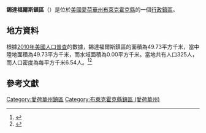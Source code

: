 {{noteTA
|G1=USState
|G2=地名
|G3=Unit
}}
{{Infobox settlement
|official_name            = 錫達福爾斯鎮區
|native_name = Cedar Falls Township
|settlement_type          = [[行政鎮區|行政鎮區]]
|image_skyline            = 
|imagesize                = 
|image_map                = Map highlighting Cedar Falls Township, Black Hawk County, Iowa.svg
|mapsize                  = 250px
|pushpin_map  =USA Iowa
|pushpin_label = 錫達福爾斯鎮區
|pushpin_label_position   = top
|pushpin_map_caption      = 錫達福爾斯鎮區在愛荷華州的位置
|subdivision_type         = [[世界政區索引|國家]]
|subdivision_type1        = [[美国州份|州份]]
|subdivision_type2        = [[愛荷華州行政区划|縣]]
|subdivision_name         = [[美国|美国]]
|subdivision_name1        = [[愛荷華州|愛荷華州]]
|subdivision_name2        = [[布萊克霍克縣_(愛荷華州)|布萊克霍克縣]]
|elevation_ft             = 830
|elevation_m              = 253
|timezone                 = [[北美中部時區|北美中部時區]]
|area_total_km2           = 49.73
|area_land_km2            = 49.73
|area_water_km2           = 0.00
|area_total_sq_mi         = 
|area_land_sq_mi          = 
|area_water_sq_mi         = 
|population_as_of         = [[2010年美國人口普查|2010]]
|population_footnotes     = 
|population_total         = 325
|population_density_km2   = auto
|population_density_sq_mi = auto
|utc_offset               = -6
|coordinates              = {{coord|42|31|48|N|92|31|48|W|type:city_region:US-AL_source:GNS-enwiki|display=inline,title}}
| coor_pinpoint           = 
| coordinates_footnotes   = 
|timezone_DST             = CDT
|utc_offset_DST           = -5
|postal_code_type         = [[美國郵區編號|郵區編號]]
|postal_code              = 
|area_code                = {{link-en|电话区号319|Area code 319|319}}
|blank_name = [[地名信息系统|GNIS ID]]
|blank_info = 467566
}}
'''錫達福爾斯鎮區'''（{{lang-en|Cedar Falls Township}}）是位於[[美國|美國]][[愛荷華州|愛荷華州]][[布萊克霍克縣_(愛荷華州)|布萊克霍克縣]]的一個[[行政鎮區|行政鎮區]]。

== 地方資料 ==
根據[[2010年美國人口普查|2010年美國人口普查]]的數據，錫達福爾斯鎮區的面積為49.73平方千米，當中陸地面積為49.73平方千米，而水域面積為0.00平方千米。當地共有人口325人，而人口密度為每平方千米6.54人。<ref name="GR8">{{cite web|url=http://factfinder2.census.gov|publisher=[[美国人口调查局|美国人口调查局]]|accessdate=2011-05-14|title=American FactFinder|archive-date=2013-09-11|archive-url=https://web.archive.org/web/20130911234518/http://factfinder2.census.gov/|dead-url=no}}</ref><ref>{{cite web|url=https://www.citypopulation.de/en/usa/iowa/admin/|title=USA: Iowa (Counties and Townships) - City Population}}</ref>

== 參考文獻 ==
{{reflist}}

{{布萊克霍克縣 (愛荷華州)}}

{{DEFAULTSORT:Cedar Falls Township}}
[[Category:愛荷華州鎮區|Category:愛荷華州鎮區]]
[[Category:布萊克霍克縣鎮區_(愛荷華州)|Category:布萊克霍克縣鎮區 (愛荷華州)]]

{{Iowa-geo-stub}}